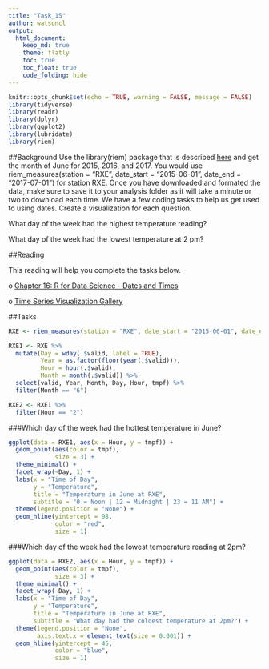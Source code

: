```yaml
---
title: "Task_15"
author: watsoncl 
output: 
  html_document:
    keep_md: true
    theme: flatly
    toc: true
    toc_float: true
    code_folding: hide
---
```


```r
knitr::opts_chunk$set(echo = TRUE, warning = FALSE, message = FALSE)
library(tidyverse)
library(readr)
library(dplyr)
library(ggplot2)
library(lubridate)
library(riem)
```

##Background
Use the library(riem) package that is described [here](https://github.com/ropensci/riem) and get the month of June for 2015, 2016, and 2017. You would use riem_measures(station = "RXE", date_start = "2015-06-01", date_end = "2017-07-01") for station RXE. Once you have downloaded and formated the data, make sure to save it to your analysis folder as it will take a minute or two to download each time. We have a few coding tasks to help us get used to using dates. Create a visualization for each question.

What day of the week had the highest temperature reading?

What day of the week had the lowest temperature at 2 pm?

##Reading

This reading will help you complete the tasks below.

o [Chapter 16: R for Data Science - Dates and Times](http://r4ds.had.co.nz/dates-and-times.html)

o [Time Series Visualization Gallery](https://vcg.informatik.uni-rostock.de/~ct/timeviz/timeviz.html)

##Tasks

```r
RXE <- riem_measures(station = "RXE", date_start = "2015-06-01", date_end = "2017-07-01")

RXE1 <- RXE %>% 
  mutate(Day = wday(.$valid, label = TRUE),
         Year = as.factor(floor(year(.$valid))),
         Hour = hour(.$valid),
         Month = month(.$valid)) %>% 
  select(valid, Year, Month, Day, Hour, tmpf) %>% 
  filter(Month == "6")

RXE2 <- RXE1 %>% 
  filter(Hour == "2")

```

###Which day of the week had the hottest temperature in June?
```r
ggplot(data = RXE1, aes(x = Hour, y = tmpf)) +
  geom_point(aes(color = tmpf), 
             size = 3) +
  theme_minimal() +
  facet_wrap(~Day, 1) +
  labs(x = "Time of Day",
       y = "Temperature",
       title = "Temperature in June at RXE",
       subtitle = "0 = Noon | 12 = Midnight | 23 = 11 AM") +
  theme(legend.position = "None") +
  geom_hline(yintercept = 98, 
             color = "red", 
             size = 1)
```

###Which day of the week had the lowest temperature reading at 2pm?
```r
ggplot(data = RXE2, aes(x = Hour, y = tmpf)) +
  geom_point(aes(color = tmpf), 
             size = 3) +
  theme_minimal() +
  facet_wrap(~Day, 1) +
  labs(x = "Time of Day",
       y = "Temperature",
       title = "Temperature in June at RXE",
       subtitle = "What day had the coldest temperature at 2pm?") +
  theme(legend.position = "None",
        axis.text.x = element_text(size = 0.001)) +
  geom_hline(yintercept = 45, 
             color = "blue", 
             size = 1)
```








